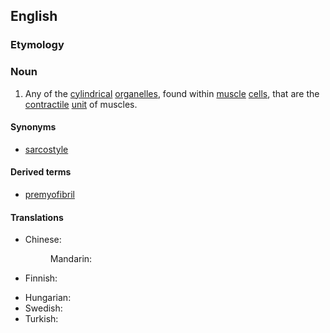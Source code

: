 ==English==
{{wikipedia}}

===Etymology===
{{prefix|en|myo|fibril}}

===Noun===
{{en-noun}}

# {{lb|en|muscle}} Any of the [[cylindrical]] [[organelle]]s, found within [[muscle]] [[cell]]s, that are the [[contractile]] [[unit]] of muscles.

====Synonyms====
* {{sense|organelle}} [[sarcostyle]] {{q|obsolete}}

====Derived terms====
* [[premyofibril]]

====Translations====
{{trans-top|cylindrical organelle}}
* Chinese:
*: Mandarin: {{t-needed|cmn}}
* Finnish: {{t|fi|lihassäie}}
{{trans-mid}}
* Hungarian: {{t|hu|miofibrillum}}
* Swedish: {{t+|sv|myofibrill}}
* Turkish: {{t+|tr|kas telciği}}
{{trans-bottom}}